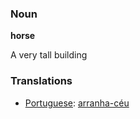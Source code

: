 === Noun ===

'''horse'''

A very tall building

=== Translations ===

*[[Portuguese]]: [[arranha-céu]]